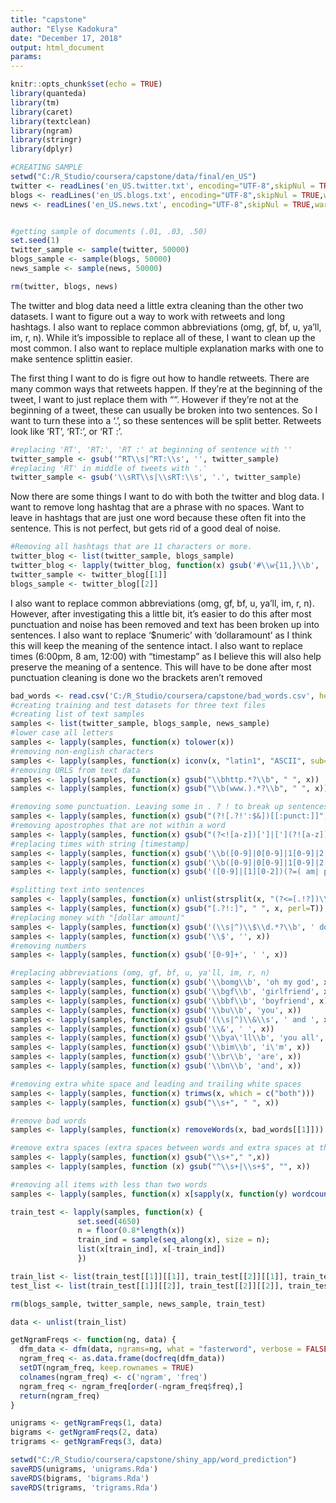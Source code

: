 ```yaml
---
title: "capstone"
author: "Elyse Kadokura"
date: "December 17, 2018"
output: html_document
params: 
---
```


```r
knitr::opts_chunk$set(echo = TRUE)
library(quanteda)
library(tm)
library(caret)
library(textclean)
library(ngram)
library(stringr)
library(dplyr)
```

```r
#CREATING SAMPLE
setwd("C:/R_Studio/coursera/capstone/data/final/en_US")
twitter <- readLines('en_US.twitter.txt', encoding="UTF-8",skipNul = TRUE,warn = FALSE)
blogs <- readLines('en_US.blogs.txt', encoding="UTF-8",skipNul = TRUE,warn = FALSE)
news <- readLines('en_US.news.txt', encoding="UTF-8",skipNul = TRUE,warn = FALSE)


#getting sample of documents (.01, .03, .50)
set.seed(1)
twitter_sample <- sample(twitter, 50000)
blogs_sample <- sample(blogs, 50000)
news_sample <- sample(news, 50000)

rm(twitter, blogs, news)
```


The twitter and blog data need a little extra cleaning than the other two datasets. I want to figure out a way to work with retweets and long hashtags. I also want to replace common abbreviations (omg, gf, bf, u, ya'll, im, r, n). While it's impossible to replace all of these, I want to clean up the most common. I also want to replace multiple explanation marks with one to make sentence splittin easier. 

The first thing I want to do is figre out how to handle retweets. There are many common ways that retweets happen. If they're at the beginning of the tweet, I want to just replace them with "". However if they're not at the beginning of a tweet, these can usually be broken into two sentences. So I want to turn these into a '.', so these sentences will be split better. Retweets look like 'RT', 'RT:', or 'RT :'. 

```r
#replacing 'RT', 'RT:', 'RT :' at beginning of sentence with ''
twitter_sample <- gsub('^RT\\s|^RT:\\s', '', twitter_sample)
#replacing 'RT' in middle of tweets with '.'
twitter_sample <- gsub('\\sRT\\s|\\sRT:\\s', '.', twitter_sample)

```

Now there are some things I want to do with both the twitter and blog data. I want to remove long hashtag that are a phrase with no spaces. Want to leave in hashtags that are just one word because these often fit into the sentence. This is not perfect, but gets rid of a good deal of noise. 
```r
#Removing all hashtags that are 11 characters or more. 
twitter_blog <- list(twitter_sample, blogs_sample)
twitter_blog <- lapply(twitter_blog, function(x) gsub('#\\w{11,}\\b', ' ', x))
twitter_sample <- twitter_blog[[1]]
blogs_sample <- twitter_blog[[2]]
```

I also want to replace common abbreviations (omg, gf, bf, u, ya'll, im, r, n). However, after investigating this a little bit, it's easier to do this after most punctuation and noise has been removed and text has been broken up into sentences. I also want to replace '$numeric' with 'dollaramount' as I think this will keep the meaning of the sentence intact. I also want to replace times (6:00pm, 8 am, 12:00) with "timestamp" as I believe this will also help preserve the meaning of a sentence. This will have to be done after most punctuation cleaning is done wo the brackets aren't removed
```r
bad_words <- read.csv('C:/R_Studio/coursera/capstone/bad_words.csv', header = FALSE, stringsAsFactors = FALSE)
#creating training and test datasets for three text files
#creating list of text samples
samples <- list(twitter_sample, blogs_sample, news_sample)
#lower case all letters
samples <- lapply(samples, function(x) tolower(x))
#removing non-english characters
samples <- lapply(samples, function(x) iconv(x, "latin1", "ASCII", sub=""))
#removing URLS from text data 
samples <- lapply(samples, function(x) gsub("\\bhttp.*?\\b", " ", x))
samples <- lapply(samples, function(x) gsub("\\b(www.).*?\\b", " ", x))

#removing some punctuation. Leaving some in . ? ! to break up sentences, $ to tag prices, and : to tag times, and apostrophes)
samples <- lapply(samples, function(x) gsub("(?![.?!':$&])[[:punct:]]", " ", x, perl=T))
#removing apostrophes that are not within a word
samples <- lapply(samples, function(x) gsub("(?<![a-z])[']|['](?![a-z])", " ", x, perl=T))
#replacing times with string [timestamp]
samples <- lapply(samples, function(x) gsub('\\b([0-9]|0[0-9]|1[0-9]|2[0-3]):[0-5][0-9]', 'time_stamp ', x))
samples <- lapply(samples, function(x) gsub('\\b([0-9]|0[0-9]|1[0-9]|2[0-3])[0-5][0-9](?=( am| pm|am|pm))', 'time_stamp ', x, perl = TRUE))
samples <- lapply(samples, function(x) gsub('([0-9]|[1][0-2])(?=( am| pm|am|pm))', 'time_stamp ', x, perl=TRUE))

#splitting text into sentences
samples <- lapply(samples, function(x) unlist(strsplit(x, "(?<=[.!?])\\s(?=[a-z])", perl=T)))
samples <- lapply(samples, function(x) gsub("[.?!:]", " ", x, perl=T))
#replacing money with "[dollar amount]"
samples <- lapply(samples, function(x) gsub('(\\s|^)\\$\\d.*?\\b', ' dollar_amount ', x))
samples <- lapply(samples, function(x) gsub('\\$', '', x))
#removing numbers
samples <- lapply(samples, function(x) gsub('[0-9]+', ' ', x))

#replacing abbreviations (omg, gf, bf, u, ya'll, im, r, n) 
samples <- lapply(samples, function(x) gsub('\\bomg\\b', 'oh my god', x))
samples <- lapply(samples, function(x) gsub('\\bgf\\b', 'girlfriend', x))
samples <- lapply(samples, function(x) gsub('\\bbf\\b', 'boyfriend', x))
samples <- lapply(samples, function(x) gsub('\\bu\\b', 'you', x))
samples <- lapply(samples, function(x) gsub('(\\s|^)\\&\\s', ' and ', x))
samples <- lapply(samples, function(x) gsub('\\&', ' ', x))
samples <- lapply(samples, function(x) gsub('\\bya\'ll\\b', 'you all', x))
samples <- lapply(samples, function(x) gsub('\\bim\\b', 'i\'m', x))
samples <- lapply(samples, function(x) gsub('\\br\\b', 'are', x))
samples <- lapply(samples, function(x) gsub('\\bn\\b', 'and', x))

#removing extra white space and leading and trailing white spaces
samples <- lapply(samples, function(x) trimws(x, which = c("both")))
samples <- lapply(samples, function(x) gsub("\\s+", " ", x))

#remove bad words
samples <- lapply(samples, function(x) removeWords(x, bad_words[[1]]))

#remove extra spaces (extra spaces between words and extra spaces at the beginning and end of sentences)
samples <- lapply(samples, function(x) gsub("\\s+"," ",x))
samples <- lapply(samples, function (x) gsub("^\\s+|\\s+$", "", x))

#removing all items with less than two words
samples <- lapply(samples, function(x) x[sapply(x, function(y) wordcount(y))>1] )

train_test <- lapply(samples, function(x) {
               set.seed(4650)
               n = floor(0.8*length(x))
               train_ind = sample(seq_along(x), size = n);
               list(x[train_ind], x[-train_ind])
               })

train_list <- list(train_test[[1]][[1]], train_test[[2]][[1]], train_test[[3]][[1]])
test_list <- list(train_test[[1]][[2]], train_test[[2]][[2]], train_test[[3]][[2]])

rm(blogs_sample, twitter_sample, news_sample, train_test)

```

```r
data <- unlist(train_list)

getNgramFreqs <- function(ng, data) {
  dfm_data <- dfm(data, ngrams=ng, what = "fasterword", verbose = FALSE)
  ngram_freq <- as.data.frame(docfreq(dfm_data))
  setDT(ngram_freq, keep.rownames = TRUE)
  colnames(ngram_freq) <- c('ngram', 'freq')
  ngram_freq <- ngram_freq[order(-ngram_freq$freq),]
  return(ngram_freq)
}

unigrams <- getNgramFreqs(1, data)
bigrams <- getNgramFreqs(2, data)
trigrams <- getNgramFreqs(3, data)

setwd("C:/R_Studio/coursera/capstone/shiny_app/word_prediction")
saveRDS(unigrams, 'unigrams.Rda')
saveRDS(bigrams, 'bigrams.Rda')
saveRDS(trigrams, 'trigrams.Rda')
```












